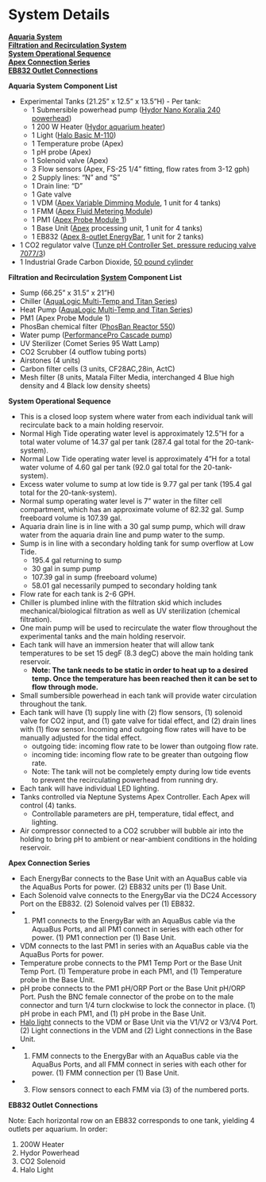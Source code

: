 # System Details

[**Aquaria System**](#Tank_System)  
[**Filtration and Recirculation System**](#Filtration_and_Recirculation_System)  
[**System Operational Sequence**](#System_Operational_Sequence)  
[**Apex Connection Series**](#Apex_Connection_Series)  
[**EB832 Outlet Connections**](#EB832_Outlet_Connections)  


<a name="Tank_System"></a> **Aquaria System Component List**

- Experimental Tanks (21.25” x 12.5” x 13.5”H) - Per tank:  
  - 1 Submersible powerhead pump ([Hydor Nano Koralia 240 powerhead](Manuals/Hydor_Nano_Pump.pdf))  
  - 1 200 W Heater ([Hydor aquarium heater](Manuals/Hydor_Heater.pdf))  
  - 1 Light ([Halo Basic M-110](Manuals/Apex_Halo.pdf))  
  - 1 Temperature probe (Apex)  
  - 1 pH probe (Apex)  
  - 1 Solenoid valve (Apex)  
  - 3 Flow sensors (Apex, FS-25 1/4" fitting, flow rates from 3-12 gph)  
  - 2 Supply lines: "N" and "S"
  - 1 Drain line: "D"
  - 1 Gate valve  
  - 1 VDM ([Apex Variable Dimming Module](Manuals/VDM_manual.pdf), 1 unit for 4 tanks)  
  - 1 FMM ([Apex Fluid Metering Module](https://www.neptunesystems.com/getstarted/fmk/))  
  - 1 PM1 ([Apex Probe Module 1](Manuals/PM1_manual.pdf))  
  - 1 Base Unit ([Apex](Manuals/Apex_Comprehensive_Reference_Manual.pdf) processing unit, 1 unit for 4 tanks)  
  - 1 EB832 ([Apex 8-outlet EnergyBar](Manuals/EB832_Guide.pdf), 1 unit for 2 tanks)  
- 1 CO2 regulator valve ([Tunze pH Controller Set, pressure reducing valve   7077/3](Manuals/Tunze_CO2_Regulator.pdf))  
- 1 Industrial Grade Carbon Dioxide, [50 pound cylinder](https://www.airgas.com/product/Gases/Industrial-Application-Gases/Carbon-Dioxide---Industrial/p/CD%2050)  
  
<a name="Filtration_and_Recirculation_System"></a> **Filtration and Recirculation [System](Manuals/Filtration_Skid_Build_Package.pdf) Component List**

- Sump (66.25” x 31.5” x 21”H)  
- Chiller ([AquaLogic Multi-Temp and Titan Series](Manuals/AquaLogic_Chiller.pdf))  
- Heat Pump ([AquaLogic Multi-Temp and Titan Series](Manuals/AquaLogic_Chiller.pdf))  
- PM1 (Apex Probe Module 1)  
- PhosBan chemical filter ([PhosBan Reactor 550](Manuals/Phosban_Reactor.pdf))  
- Water pump ([PerformancePro Cascade pump](Manuals/Complete_Cascade.pdf))  
- UV Sterilizer (Comet Series 95 Watt Lamp)  
- CO2 Scrubber (4 outflow tubing ports) 
- Airstones (4 units)  
- Carbon filter cells (3 units, CF28AC,28in, ActC)  
- Mesh filter (8 units, Matala Filter Media, interchanged 4 Blue high density and 4 Black low density sheets)  

<a name="System_Operational_Sequence"></a> **System Operational Sequence**

- This is a closed loop system where water from each individual tank will recirculate back to a main holding reservoir.  
- Normal High Tide operating water level is approximately 12.5"H for a total water volume of 14.37 gal per tank (287.4 gal total for the 20-tank-system).  
- Normal Low Tide operating water level is approximately 4"H for a total water volume of 4.60 gal per tank (92.0 gal total for the 20-tank-system).  
- Excess water volume to sump at low tide is 9.77 gal per tank (195.4 gal total for the 20-tank-system).  
- Normal sump operating water level is 7" water in the filter cell compartment, which has an approximate volume of 82.32 gal.  Sump freeboard volume is 107.39 gal.  
- Aquaria drain line is in line with a 30 gal sump pump, which will draw water from the aquaria drain line and pump water to the sump.
- Sump is in line with a secondary holding tank for sump overflow at Low Tide.
  - 195.4 gal returning to sump
  - 30 gal in sump pump
  - 107.39 gal in sump (freeboard volume)
  - 58.01 gal necessarily pumped to secondary holding tank
- Flow rate for each tank is  2-6 GPH.  
- Chiller is plumbed inline with the filtration skid which includes mechanical/biological filtration as well as UV sterilization (chemical filtration).  
- One main pump will be used to recirculate the water flow throughout the experimental tanks and the main holding reservoir.  
- Each tank will have an immersion heater that will allow tank temperatures to be set 15 degF (8.3 degC) above the main holding tank reservoir.  
  - **Note: The tank needs to be static in order to heat up to a desired temp.  Once the temperature has been reached then it can be set to flow through mode.**  
- Small sumbersible powerhead in each tank will provide water circulation throughout the tank.  
- Each tank will have (1) supply line with (2) flow sensors, (1) solenoid valve for CO2 input, and (1) gate   valve for tidal effect, and (2) drain lines with (1) flow sensor.  Incoming and outgoing flow rates will have to be manually adjusted for the tidal effect.  
  - outgoing tide: incoming flow rate to be lower than outgoing flow rate.  
  - incoming tide: incoming flow rate to be greater than outgoing flow rate.  
  - Note: The tank will not be completely empty during low tide events to prevent the recirculating powerhead from running dry.  
- Each tank will have individual LED lighting.  
- Tanks controlled via Neptune Systems Apex Controller.  Each Apex will control (4) tanks.  
  - Controllable parameters are pH, temperature, tidal effect, and lighting.  
- Air compressor connected to a CO2 scrubber will bubble air into the holding to bring pH to ambient or near-ambient conditions in the holding reservoir.  

<a name="Apex_Connection_Series"></a> **Apex Connection Series**

- Each EnergyBar connects to the Base Unit with an AquaBus cable via the AquaBus Ports for power.  (2) EB832 units per (1) Base Unit.  
- Each Solenoid valve connects to the EnergyBar via the DC24 Accessory Port on the EB832.  (2) Solenoid valves per (1) EB832.  
- (1) PM1 connects to the EnergyBar with an AquaBus cable via the AquaBus Ports, and all PM1 connect in series with each other for power.  (1) PM1 connection per (1) Base Unit.  
- VDM connects to the last PM1 in series with an AquaBus cable via the AquaBus Ports for power.  
- Temperature probe connects to the PM1 Temp Port or the Base Unit Temp Port.  (1) Temperature probe in each PM1, and (1) Temperature probe in the Base Unit.  
- pH probe connects to the PM1 pH/ORP Port or the Base Unit pH/ORP Port.  Push the BNC female connector of the probe on to the male connector and turn 1/4 turn clockwise to lock the connector in place.  (1) pH probe in each PM1, and (1) pH probe in the Base Unit.  
- [Halo light](Manuals/HALO_Quick_Start_Guide.pdf) connects to the VDM or Base Unit via the V1/V2 or V3/V4 Port.  (2) Light connections in the VDM and (2) Light connections in the Base Unit.  
- (1) FMM connects to the EnergyBar with an AquaBus cable via the AquaBus Ports, and all FMM connect in series with each other for power.  (1) FMM connection per (1) Base Unit.  
- (3) Flow sensors connect to each FMM via (3) of the numbered ports.  

<a name="EB832_Outlet_Connections"></a> **EB832 Outlet Connections**

Note: Each horizontal row on an EB832 corresponds to one tank, yielding 4 outlets per aquarium. In order:  

1. 200W Heater  
1. Hydor Powerhead 
1. CO2 Solenoid  
1. Halo Light  

